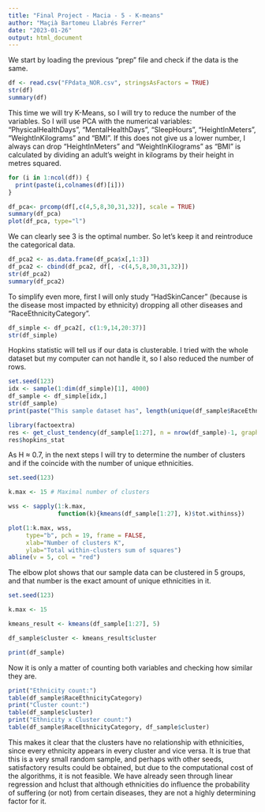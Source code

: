 ---
title: "Final Project - Macia - 5 - K-means"
author: "Maçià Bartomeu Llabrés Ferrer"
date: "2023-01-26"
output: html_document
---

We start by loading the previous "prep" file and check if the data is the same.
```{r}
df <- read.csv("FPdata_NOR.csv", stringsAsFactors = TRUE)
str(df)
summary(df)
```

This time we will try K-Means, so I will try to reduce the number of the variables. So I will use PCA with the numerical variables: "PhysicalHealthDays", "MentalHealthDays", "SleepHours", "HeightInMeters", "WeightInKilograms" and "BMI". If this does not give us a lower number, I always can drop "HeightInMeters" and "WeightInKilograms" as "BMI" is calculated by dividing an adult's weight in kilograms by their height in metres squared.
```{r}
for (i in 1:ncol(df)) {
  print(paste(i,colnames(df)[i]))
}
```

```{r}
df_pca<- prcomp(df[,c(4,5,8,30,31,32)], scale = TRUE)
summary(df_pca)
plot(df_pca, type="l")
```

We can clearly see 3 is the optimal number. So let’s keep it and reintroduce the categorical data.
```{r}
df_pca2 <- as.data.frame(df_pca$x[,1:3])
df_pca2 <- cbind(df_pca2, df[, -c(4,5,8,30,31,32)])
str(df_pca2)
summary(df_pca2)
```

To simplify even more, first I will only study "HadSkinCancer" (because is the disease most impacted by ethnicity) dropping all other diseases and "RaceEthnicityCategory".
```{r}
df_simple <- df_pca2[, c(1:9,14,20:37)]
str(df_simple)
```
Hopkins statistic will tell us if our data is clusterable. I tried with the whole dataset but my computer can not handle it, so I also reduced the number of rows.
```{r}
set.seed(123)
idx <- sample(1:dim(df_simple)[1], 4000)
df_sample <- df_simple[idx,]
str(df_sample)
print(paste("This sample dataset has", length(unique(df_sample$RaceEthnicityCategory)), "unique ethnicities."))
```

```{r}
library(factoextra)
res <- get_clust_tendency(df_sample[1:27], n = nrow(df_sample)-1, graph = FALSE)
res$hopkins_stat
```

As H ≈ 0.7, in the next steps I will try to determine the number of clusters and if the coincide with the number of unique ethnicities.
```{r}
set.seed(123)

k.max <- 15 # Maximal number of clusters

wss <- sapply(1:k.max, 
              function(k){kmeans(df_sample[1:27], k)$tot.withinss})

plot(1:k.max, wss,
     type="b", pch = 19, frame = FALSE, 
     xlab="Number of clusters K",
     ylab="Total within-clusters sum of squares")
abline(v = 5, col = "red")
```

The elbow plot shows that our sample data can be clustered in 5 groups, and that number is the exact amount of unique ethnicities in it.
```{r}
set.seed(123)

k.max <- 15

kmeans_result <- kmeans(df_sample[1:27], 5)

df_sample$cluster <- kmeans_result$cluster

print(df_sample)
```

Now it is only a matter of counting both variables and checking how similar they are.
```{r}
print("Ethnicity count:")
table(df_sample$RaceEthnicityCategory)
print("Cluster count:")
table(df_sample$cluster)
print("Ethnicity x Cluster count:")
table(df_sample$RaceEthnicityCategory, df_sample$cluster)
```

This makes it clear that the clusters have no relationship with ethnicities, since every ethnicity appears in every cluster and vice versa. It is true that this is a very small random sample, and perhaps with other seeds, satisfactory results could be obtained, but due to the computational cost of the algorithms, it is not feasible. We have already seen through linear regression and hclust that although ethnicities do influence the probability of suffering (or not) from certain diseases, they are not a highly determining factor for it.